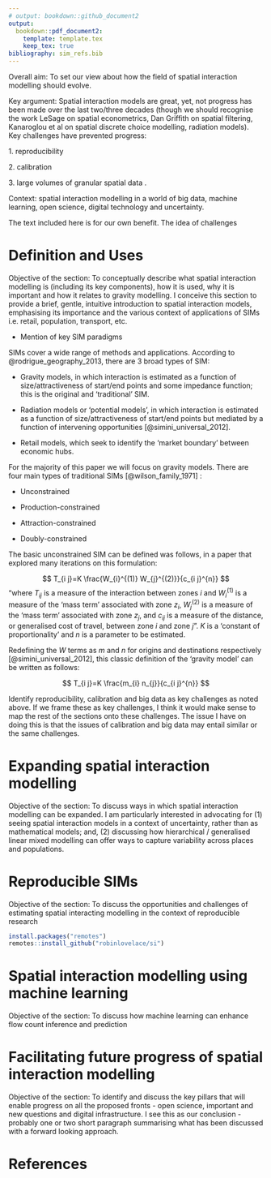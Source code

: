 ```yaml
---
# output: bookdown::github_document2
output:
  bookdown::pdf_document2:
    template: template.tex
    keep_tex: true
bibliography: sim_refs.bib
---
```


Overall aim: To set our view about how the field of spatial interaction modelling should evolve.

Key argument: Spatial interaction models are great, yet, not progress has been made over the last two/three decades (though we should recognise the work LeSage on spatial econometrics, Dan Griffith on spatial filtering, Kanaroglou et al on spatial discrete choice modelling, radiation models). Key challenges have prevented progress:

1\. reproducibility

2\. calibration <!--# AD - to elaborate this idea of calibration. I have long struggled with the term calibration in the context of spatial interaction modelling. In the olden days,  people used calibration to describe curve fitting parameters in a mathemathical framework. In a statistical context, I would understand this as the steps taken for a model to converge. -->

3\. large volumes of granular spatial data <!--# FR - my argument here is that up to recently we did not have the need to deal with large data sets capturing movement. I argue that this imposes two additional challenges: (1) need to capture heterogeneity/variability across different populations and places, and (2) need for new and scalable models (where machine learning and other modelling frameworks come in) -->.

Context: spatial interaction modelling in a world of big data, machine learning, open science, digital technology and uncertainty.

The text included here is for our own benefit. The idea of challenges

# Definition and Uses

Objective of the section: To conceptually describe what spatial interaction modelling is (including its key components), how it is used, why it is important and how it relates to gravity modelling. I conceive this section to provide a brief, gentle, intuitive introduction to spatial interaction models, emphasising its importance and the various context of applications of SIMs i.e. retail, population, transport, etc.

-   Mention of key SIM paradigms

<!--# FR: I would say let's introduce the intuition of traditional gravity models and then what progress has been made. --> SIMs cover a wide range of methods and applications. According to @rodrigue_geography_2013, there are 3 broad types of SIM:

-   Gravity models, in which interaction is estimated as a function of size/attractiveness of start/end points and some impedance function; this is the original and 'traditional' SIM.

-   Radiation models or 'potential models', in which interaction is estimated as a function of size/attractiveness of start/end points but mediated by a function of intervening opportunities [@simini_universal_2012].

-   Retail models, which seek to identify the 'market boundary' between economic hubs.

For the majority of this paper we will focus on gravity models. There are four main types of traditional SIMs [@wilson_family_1971] :

-   Unconstrained

-   Production-constrained

-   Attraction-constrained

-   Doubly-constrained

The basic unconstrained SIM can be defined was follows, in a paper that explored many iterations on this formulation:

$$
T_{i j}=K \frac{W_{i}^{(1)} W_{j}^{(2)}}{c_{i j}^{n}}
$$ "where $T_{i j}$ is a measure of the interaction between zones $i$ and $W_{i}^{(1)}$ is a measure of the 'mass term' associated with zone $z_i$, $W_{j}^{(2)}$ is a measure of the 'mass term' associated with zone $z_j$, and $c_{ij}$ is a measure of the distance, or generalised cost of travel, between zone $i$ and zone $j$". $K$ is a 'constant of proportionality' and $n$ is a parameter to be estimated.

Redefining the $W$ terms as $m$ and $n$ for origins and destinations respectively [@simini_universal_2012], this classic definition of the 'gravity model' can be written as follows:

$$
T_{i j}=K \frac{m_{i} n_{j}}{c_{i j}^{n}}
$$

Identify reproducibility, calibration and big data as key challenges as noted above. If we frame these as key challenges, I think it would make sense to map the rest of the sections onto these challenges. The issue I have on doing this is that the issues of calibration and big data may entail similar or the same challenges.

# Expanding spatial interaction modelling

Objective of the section: To discuss ways in which spatial interaction modelling can be expanded. I am particularly interested in advocating for (1) seeing spatial interaction models in a context of uncertainty, rather than as mathematical models; and, (2) discussing how hierarchical / generalised linear mixed modelling can offer ways to capture variability across places and populations.

# Reproducible SIMs <!--# update section title? -->

Objective of the section: To discuss the opportunities and challenges of estimating spatial interacting modelling in the context of reproducible research

```r
install.packages("remotes")
remotes::install_github("robinlovelace/si")
```

# Spatial interaction modelling using machine learning

Objective of the section: To discuss how machine learning can enhance flow count inference and prediction

# Facilitating future progress of spatial interaction modelling

Objective of the section: To identify and discuss the key pillars that will enable progress on all the proposed fronts - open science, important and new questions and digital infrastructure. I see this as our conclusion - probably one or two short paragraph summarising what has been discussed with a forward looking approach.

# References
